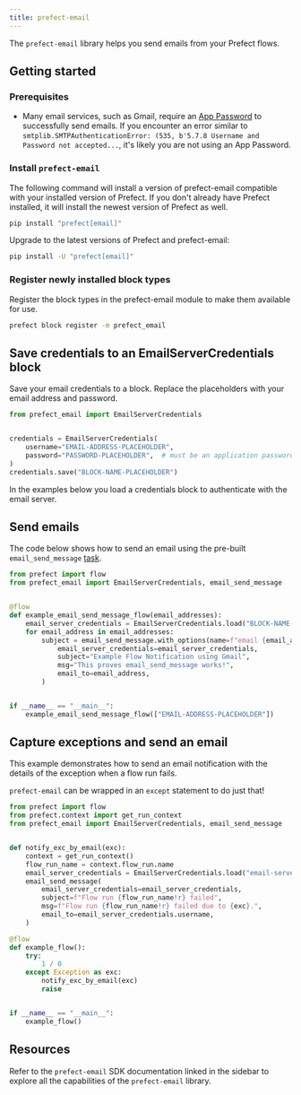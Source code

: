 ```yaml
---
title: prefect-email
---
```


The `prefect-email` library helps you send emails from your Prefect flows.

## Getting started

### Prerequisites

- Many email services, such as Gmail, require an [App Password](https://support.google.com/accounts/answer/185833) to successfully send emails.
    If you encounter an error similar to `smtplib.SMTPAuthenticationError: (535, b'5.7.8 Username and Password not accepted...`, it's likely you are not using an App Password.

### Install `prefect-email`

The following command will install a version of prefect-email compatible with your installed version of Prefect. 
If you don't already have Prefect installed, it will install the newest version of Prefect as well.

```bash
pip install "prefect[email]"
```

Upgrade to the latest versions of Prefect and prefect-email:

```bash
pip install -U "prefect[email]"
```

### Register newly installed block types

Register the block types in the prefect-email module to make them available for use.

```bash
prefect block register -m prefect_email
```

## Save credentials to an EmailServerCredentials block

Save your email credentials to a block.
Replace the placeholders with your email address and password.

```python
from prefect_email import EmailServerCredentials


credentials = EmailServerCredentials(
    username="EMAIL-ADDRESS-PLACEHOLDER",
    password="PASSWORD-PLACEHOLDER",  # must be an application password
)
credentials.save("BLOCK-NAME-PLACEHOLDER")
```

In the examples below you load a credentials block to authenticate with the email server.

## Send emails

The code below shows how to send an email using the pre-built `email_send_message` [task](https://docs.prefect.io/latest/develop/write-tasks/).

```python
from prefect import flow
from prefect_email import EmailServerCredentials, email_send_message


@flow
def example_email_send_message_flow(email_addresses):
    email_server_credentials = EmailServerCredentials.load("BLOCK-NAME-PLACEHOLDER")
    for email_address in email_addresses:
        subject = email_send_message.with_options(name=f"email {email_address}").submit(
            email_server_credentials=email_server_credentials,
            subject="Example Flow Notification using Gmail",
            msg="This proves email_send_message works!",
            email_to=email_address,
        )


if __name__ == "__main__":
    example_email_send_message_flow(["EMAIL-ADDRESS-PLACEHOLDER"])
```

## Capture exceptions and send an email

This example demonstrates how to send an email notification with the details of the exception when a flow run fails.

`prefect-email` can be wrapped in an `except` statement to do just that!

```python
from prefect import flow
from prefect.context import get_run_context
from prefect_email import EmailServerCredentials, email_send_message


def notify_exc_by_email(exc):
    context = get_run_context()
    flow_run_name = context.flow_run.name
    email_server_credentials = EmailServerCredentials.load("email-server-credentials")
    email_send_message(
        email_server_credentials=email_server_credentials,
        subject=f"Flow run {flow_run_name!r} failed",
        msg=f"Flow run {flow_run_name!r} failed due to {exc}.",
        email_to=email_server_credentials.username,
    )

@flow
def example_flow():
    try:
        1 / 0
    except Exception as exc:
        notify_exc_by_email(exc)
        raise


if __name__ == "__main__":
    example_flow()
```

## Resources

Refer to the `prefect-email` SDK documentation linked in the sidebar to explore all the capabilities of the `prefect-email` library.
